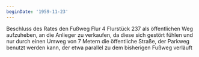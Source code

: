 ```yaml
---
beginDate: '1959-11-23'
---
```


Beschluss des Rates den Fußweg Flur 4 Flurstück 237 als öffentlichen Weg
aufzuheben, an die Anlieger zu verkaufen, da diese sich gestört fühlen und nur
durch einen Umweg von 7 Metern die öffentliche Straße, der Parkweg benutzt
werden kann, der etwa parallel zu dem bisherigen Fußweg verläuft
